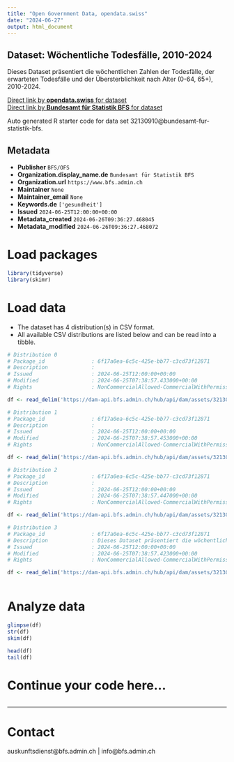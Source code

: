 ```yaml
---
title: "Open Government Data, opendata.swiss"
date: "2024-06-27"
output: html_document
---
```


## Dataset: Wöchentliche Todesfälle, 2010-2024

Dieses Dataset präsentiert die wöchentlichen Zahlen der Todesfälle, der erwarteten Todesfälle und der Übersterblichkeit nach Alter (0-64, 65+), 2010-2024.

[Direct link by **opendata.swiss** for dataset](https://opendata.swiss/de/dataset/wochentliche-todesfalle-2010-20241)<br>
[Direct link by **Bundesamt für Statistik BFS** for dataset](https://www.bfs.admin.ch/asset/de/ts-d-14.03.04.03-wr)

Auto generated R starter code for data set 32130910@bundesamt-fur-statistik-bfs.

## Metadata

- **Publisher** `BFS/OFS`
- **Organization.display_name.de** `Bundesamt für Statistik BFS`
- **Organization.url** `https://www.bfs.admin.ch`
- **Maintainer** `None`
- **Maintainer_email** `None`
- **Keywords.de** `['gesundheit']`
- **Issued** `2024-06-25T12:00:00+00:00`
- **Metadata_created** `2024-06-26T09:36:27.468045`
- **Metadata_modified** `2024-06-26T09:36:27.468072`


# Load packages

```r

library(tidyverse)
library(skimr)

```

# Load data

-   The dataset has 4 distribution(s) in CSV format.
-   All available CSV distributions are listed below and can be read into a tibble.

```r

# Distribution 0
# Package_id               : 6f17a0ea-6c5c-425e-bb77-c3cd73f12871
# Description              : 
# Issued                   : 2024-06-25T12:00:00+00:00
# Modified                 : 2024-06-25T07:38:57.433000+00:00
# Rights                   : NonCommercialAllowed-CommercialWithPermission-ReferenceRequired

df <- read_delim('https://dam-api.bfs.admin.ch/hub/api/dam/assets/32130931/master')

# Distribution 1
# Package_id               : 6f17a0ea-6c5c-425e-bb77-c3cd73f12871
# Description              : 
# Issued                   : 2024-06-25T12:00:00+00:00
# Modified                 : 2024-06-25T07:38:57.453000+00:00
# Rights                   : NonCommercialAllowed-CommercialWithPermission-ReferenceRequired

df <- read_delim('https://dam-api.bfs.admin.ch/hub/api/dam/assets/32130935/master')

# Distribution 2
# Package_id               : 6f17a0ea-6c5c-425e-bb77-c3cd73f12871
# Description              : 
# Issued                   : 2024-06-25T12:00:00+00:00
# Modified                 : 2024-06-25T07:38:57.447000+00:00
# Rights                   : NonCommercialAllowed-CommercialWithPermission-ReferenceRequired

df <- read_delim('https://dam-api.bfs.admin.ch/hub/api/dam/assets/32130925/master')

# Distribution 3
# Package_id               : 6f17a0ea-6c5c-425e-bb77-c3cd73f12871
# Description              : Dieses Dataset präsentiert die wöchentlichen Zahlen der Todesfälle, der erwarteten Todesfälle und der Übersterblichkeit nach Alter (0-64, 65+), 2010-2024.
# Issued                   : 2024-06-25T12:00:00+00:00
# Modified                 : 2024-06-25T07:38:57.423000+00:00
# Rights                   : NonCommercialAllowed-CommercialWithPermission-ReferenceRequired

df <- read_delim('https://dam-api.bfs.admin.ch/hub/api/dam/assets/32130917/master')



```

# Analyze data

```r

glimpse(df)
str(df)
skim(df)

head(df)
tail(df)

```

# Continue your code here...

```r

```

------------------------------------------------------------------------

# Contact

auskunftsdienst@bfs.admin.ch | info@bfs.admin.ch
